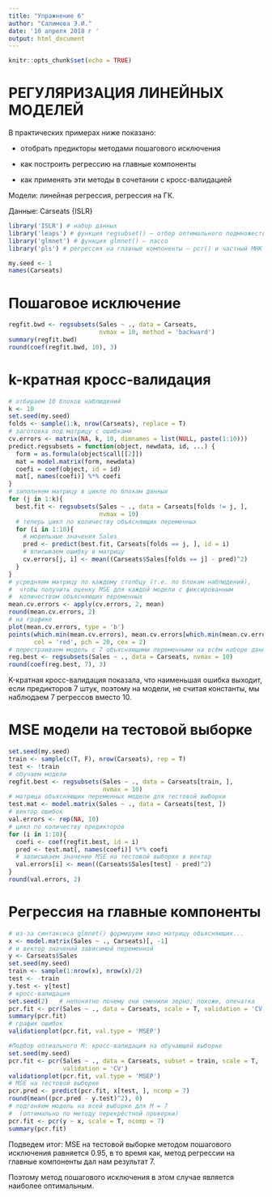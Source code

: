 ---
title: "Упражнение 6"
author: "Салимова Э.И."
date: '10 апреля 2018 г '
output: html_document
---

```{r setup, include=FALSE}
knitr::opts_chunk$set(echo = TRUE)
```


# РЕГУЛЯРИЗАЦИЯ ЛИНЕЙНЫХ МОДЕЛЕЙ

В практических примерах ниже показано:

 - отобрать предикторы методами пошагового исключения
 
 - как построить регрессию на главные компоненты

 - как применять эти методы в сочетании с кросс-валидацией
 
Модели: линейная регрессия, регрессия на ГК.

Данные: Carseats {ISLR}

```{r, echo=FALSE, warning=FALSE, message=FALSE}
library('ISLR') # набор данных
library('leaps') # функция regsubset() — отбор оптимального подмножества переменных
library('glmnet') # функция glmnet() — лассо
library('pls') # регрессия на главные компоненты — pcr() и частный МНК — plsr()

my.seed <- 1
names(Carseats)
```

# Пошаговое исключение

```{r}
regfit.bwd <- regsubsets(Sales ~ ., data = Carseats,
                         nvmax = 10, method = 'backward')
summary(regfit.bwd)
round(coef(regfit.bwd, 10), 3)
```

# k-кратная кросс-валидация

```{r}
# отбираем 10 блоков наблюдений
k <- 10
set.seed(my.seed)
folds <- sample(1:k, nrow(Carseats), replace = T)
# заготовка под матрицу с ошибками
cv.errors <- matrix(NA, k, 10, dimnames = list(NULL, paste(1:10)))
predict.regsubsets = function(object, newdata, id, ...) {
  form = as.formula(object$call[[2]])
  mat = model.matrix(form, newdata)
  coefi = coef(object, id = id)
  mat[, names(coefi)] %*% coefi
}
# заполняем матрицу в цикле по блокам данных
for (j in 1:k){
  best.fit <- regsubsets(Sales ~ ., data = Carseats[folds != j, ],
                         nvmax = 10)
  # теперь цикл по количеству объясняющих переменных
  for (i in 1:10){
    # модельные значения Sales
    pred <- predict(best.fit, Carseats[folds == j, ], id = i)
    # вписываем ошибку в матрицу
    cv.errors[j, i] <- mean((Carseats$Sales[folds == j] - pred)^2)
  }
}
# усредняем матрицу по каждому столбцу (т.е. по блокам наблюдений), 
#  чтобы получить оценку MSE для каждой модели с фиксированным 
#  количеством объясняющих переменных
mean.cv.errors <- apply(cv.errors, 2, mean)
round(mean.cv.errors, 2)
# на графике
plot(mean.cv.errors, type = 'b')
points(which.min(mean.cv.errors), mean.cv.errors[which.min(mean.cv.errors)],
       col = 'red', pch = 20, cex = 2)
# перестраиваем модель с 7 объясняющими переменными на всём наборе данных
reg.best <- regsubsets(Sales ~ ., data = Carseats, nvmax = 10)
round(coef(reg.best, 7), 3)
```

K-кратная кросс-валидация показала, что наименьшая ошибка выходит, если предикторов 7 штук, поэтому на модели, не считая константы, мы наблюдаем 7 регрессов вместо 10.

# MSE модели на тестовой выборке
```{r, echo=FALSE}
set.seed(my.seed)
train <- sample(c(T, F), nrow(Carseats), rep = T)
test <- !train
# обучаем модели
regfit.best <- regsubsets(Sales ~ ., data = Carseats[train, ],
                          nvmax = 10)
# матрица объясняющих переменных модели для тестовой выборки
test.mat <- model.matrix(Sales ~ ., data = Carseats[test, ])
# вектор ошибок
val.errors <- rep(NA, 10)
# цикл по количеству предикторов
for (i in 1:10){
  coefi <- coef(regfit.best, id = i)
  pred <- test.mat[, names(coefi)] %*% coefi
  # записываем значение MSE на тестовой выборке в вектор
  val.errors[i] <- mean((Carseats$Sales[test] - pred)^2)
}
round(val.errors, 2)
```


# Регрессия на главные компоненты
```{r}
# из-за синтаксиса glmnet() формируем явно матрицу объясняющих...
x <- model.matrix(Sales ~ ., Carseats)[, -1]
# и вектор значений зависимой переменной
y <- Carseats$Sales
set.seed(my.seed)
train <- sample(1:nrow(x), nrow(x)/2)
test <- -train
y.test <- y[test]
# кросс-валидация 
set.seed(2)   # непонятно почему они сменили зерно; похоже, опечатка
pcr.fit <- pcr(Sales ~ ., data = Carseats, scale = T, validation = 'CV')
summary(pcr.fit)
# график ошибок
validationplot(pcr.fit, val.type = 'MSEP')

#Подбор оптиального M: кросс-валидация на обучающей выборке
set.seed(my.seed)
pcr.fit <- pcr(Sales ~ ., data = Carseats, subset = train, scale = T,
               validation = 'CV')
validationplot(pcr.fit, val.type = 'MSEP')
# MSE на тестовой выборке
pcr.pred <- predict(pcr.fit, x[test, ], ncomp = 7)
round(mean((pcr.pred - y.test)^2), 0)
# подгоняем модель на всей выборке для M = 7 
#  (оптимально по методу перекрёстной проверки)
pcr.fit <- pcr(y ~ x, scale = T, ncomp = 7)
summary(pcr.fit)
```


Подведем итог: MSE на тестовой выборке методом пошагового исключения равняется 0.95, в то время как, метод регрессии на главные компоненты дал нам результат 7.

Поэтому метод пошагового исключения в этом случае является наиболее оптимальным.